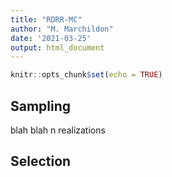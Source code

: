 ```yaml
---
title: "RDRR-MC"
author: "M. Marchildon"
date: '2021-03-25'
output: html_document
---
```


```r
knitr::opts_chunk$set(echo = TRUE)
```

## Sampling

blah blah n realizations

## Selection


